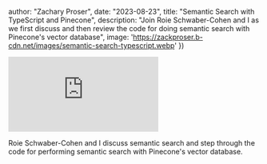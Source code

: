 


  author: "Zachary Proser",
  date: "2023-08-23",
  title: "Semantic Search with TypeScript and Pinecone",
  description: "Join Roie Schwaber-Cohen and I as we first discuss and then review the code for doing semantic search with Pinecone's vector database",
  image: 'https://zackproser.b-cdn.net/images/semantic-search-typescript.webp'
})


<iframe 
  class="youtube-video"
  src="https://www.youtube.com/embed/4Tt4LhJ6tD8" 
  title="Semantic Search in TypeScript using Pinecone's vector database" 
  frameborder="0" 
  allow="fullscreen;">
</iframe>

Roie Schwaber-Cohen and I discuss semantic search and step through the code for performing semantic search with Pinecone's vector database.
